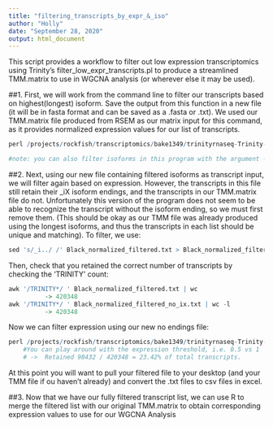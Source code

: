 ```yaml
---
title: "filtering_transcripts_by_expr_&_iso"
author: "Holly"
date: "September 28, 2020"
output: html_document
---
```

This script provides a workflow to filter out low expression transcriptomics using Trinity's filter_low_expr_transcripts.pl to produce a streamlined TMM.matrix to use in WGCNA analysis (or wherever else it may be used).

##1. First, we will work from the command line to filter our transcripts based on highest(longest) isoform. Save the output from this function in a new file (it will be in fasta format and can be saved as a .fasta or .txt). We used our TMM.matrix file produced from RSEM as our matrix input for this command, as it provides normalized expression values for our list of transcripts.
```r
perl /projects/rockfish/transcriptomics/bake1349/trinityrnaseq-Trinity-v2.4.0/util/filter_low_expr_transcripts.pl --matrix ../All_DGE/matrix.TMM.EXPR.matrix --transcripts /projects/rockfish/transcriptomics/EXP11_ScarnSmel_fluct_gill/Copgil_mapping/Copgil_HMD_Trinity_FR.fasta --highest_iso_only --trinity_mode > Black_normalized_filtered.txt

#note: you can also filter isoforms in this program with the argument --min_pct_dom_iso <int> and it will filter isoforms based on  a minimum person of dominant isoform expression that you set (ex: 10%). This command is mutually exclusive with the other filter, so you use one or the other. 

```

##2. Next, using our new file containing filtered isoforms as transcript input, we will filter again based on expression. However, the transcripts in this file still retain their _iX isoform endings, and the transcripts in our TMM.matrix file do not. Unfortunately this version of the program does not seem to be able to recognize the transcript without the isoform ending, so we must first remove them. (This should be okay as our TMM file was already produced using the longest isoforms, and thus the transcripts in each list should be unique and matching). To filter, we use: 

```r
sed 's/_i../ /' Black_normalized_filtered.txt > Black_normalized_filtered_no_ix.txt
```


Then, check that you retained the correct number of transcripts by checking the 'TRINITY' count: 
```r
awk '/TRINITY*/ ' Black_normalized_filtered.txt | wc
          -> 420348
awk '/TRINITY*/ ' Black_normalized_filtered_no_ix.txt | wc -l
          -> 420348
```


Now we can filter expression using our new no endings file:
```r
perl /projects/rockfish/transcriptomics/bake1349/trinityrnaseq-Trinity-v2.4.0/util/filter_low_expr_transcripts.pl --matrix ../All_DGE/matrix.TMM.EXPR.matrix --transcripts Black_normalized_filtered_no_ix.txt --min_expr_any 1 --trinity_mode > Black_normalized_filtered_expr.txt
    #You can play around with the expression threshold, i.e. 0.5 vs 1
    # ->  Retained 98432 / 420348 = 23.42% of total transcripts.
```
At this point you will want to pull your filtered file to your desktop (and your TMM file if ou haven't already) and convert the .txt files to csv files in excel. 


##3. Now that we have our fully filtered transcript list, we can use R to merge the filtered list with our original TMM.matrix to obtain corresponding expression values to use for our WGCNA Analysis
